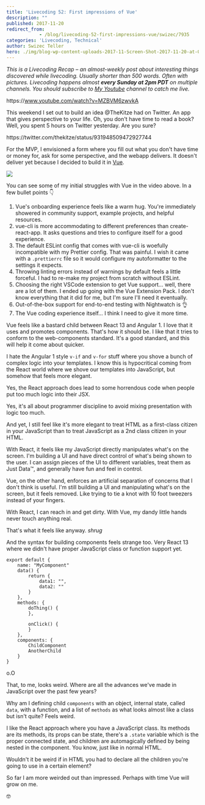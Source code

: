 ```yaml
---
title: 'Livecoding 52: First impressions of Vue'
description: ""
published: 2017-11-20
redirect_from: 
            - /blog/livecoding-52-first-impressions-vue/swizec/7935
categories: 'Livecoding, Technical'
author: Swizec Teller
hero: ./img/blog-wp-content-uploads-2017-11-Screen-Shot-2017-11-20-at-09.16.40.png
---
```

_This is a Livecoding Recap – an almost-weekly post about interesting things discovered while livecoding. Usually shorter than 500 words. Often with pictures. Livecoding happens almost **every Sunday at 2pm PDT** on multiple channels. You should subscribe to [My Youtube](https://www.youtube.com/TheSwizec) channel to catch me live._



https&#x3A;//www.youtube.com/watch?v=MZBVM6zwvkA



This weekend I set out to build an idea @TheKitze had on Twitter. An app that gives perspective to your life. Oh, you don't have time to read a book? Well, you spent 5 hours on Twitter yesterday. Are you sure?



https&#x3A;//twitter.com/thekitze/status/931948509472927744



For the MVP, I envisioned a form where you fill out what you don't have time or money for, ask for some perspective, and the webapp delivers. It doesn't deliver yet because I decided to build it in [Vue](https://vuejs.org/).



![](./img/blog-wp-content-uploads-2017-11-Screen-Shot-2017-11-20-at-09.16.40.png)



You can see some of my initial struggles with Vue in the video above. In a few bullet points 👇



1. Vue's onboarding experience feels like a warm hug. You're immediately showered in community support, example projects, and helpful resources.
2. vue-cli is more accommodating to different preferences than create-react-app. It asks questions and tries to configure itself for a good experience.
3. The default ESLint config that comes with vue-cli is woefully incompatible with my Prettier config. That was painful. I wish it came with a `.prettierrc` file so it would configure my autoformatter to the settings it expects.
4. Throwing linting errors instead of warnings by default feels a little forceful. I had to re-make my project from scratch without ESLint.
5. Choosing the right VSCode extension to get Vue support… well, there are a lot of them. I ended up going with the Vue Extension Pack. I don't know everything that it did for me, but I'm sure I'll need it eventually.
6. Out-of-the-box support for end-to-end testing with Nightwatch is 👌
7. The Vue coding experience itself… I think I need to give it more time.



Vue feels like a bastard child between React 13 and Angular 1. I love that it uses and promotes components. That's how it should be. I like that it tries to conform to the web-components standard. It's a good standard, and this will help it come about quicker.



I hate the Angular 1 style `v-if` and `v-for` stuff where you shove a bunch of complex logic into your templates. I know this is hypocritical coming from the React world where we shove our templates into JavaScript, but somehow that feels more elegant.



Yes, the React approach does lead to some horrendous code when people put too much logic into their JSX.



Yes, it's all about programmer discipline to avoid mixing presentation with logic too much.



And yet, I still feel like it's more elegant to treat HTML as a first-class citizen in your JavaScript than to treat JavaScript as a 2nd class citizen in your HTML.



With React, it feels like my JavaScript directly manipulates what's on the screen. I'm building a UI and have direct control of what's being shown to the user. I can assign pieces of the UI to different variables, treat them as Just Data™, and generally have fun and feel in control.



Vue, on the other hand, enforces an artificial separation of concerns that I don't think is useful. I'm still building a UI and manipulating what's on the screen, but it feels removed. Like trying to tie a knot with 10 foot tweezers instead of your fingers.



With React, I can reach in and get dirty. With Vue, my dandy little hands never touch anything real.



That's what it feels like anyway. _shrug_



And the syntax for building components feels strange too. Very React 13 where we didn't have proper JavaScript class or function support yet.



```
export default {
    name: "MyComponent"
    data() {
        return {
            data1: "",
            data2: ""
        }
    },
    methods: {
        doThing() {
        },
     
        onClick() {
        }
    },
    components: {
        ChildComponent
        AnotherChild
    }
}
```



o.O



That, to me, looks weird. Where are all the advances we've made in JavaScript over the past few years?



Why am I defining child `components` with an object, internal state, called `data`, with a function, and a list of `methods` as what looks almost like a class but isn't quite? Feels weird.



I like the React approach where you have a JavaScript class. Its methods are its methods, its props can be state, there's a `.state` variable which is the proper connected state, and children are automagically defined by being nested in the component. You know, just like in normal HTML.



Wouldn't it be weird if in HTML you had to declare all the children you're going to use in a certain element?



So far I am more weirded out than impressed. Perhaps with time Vue will grow on me.



🤓